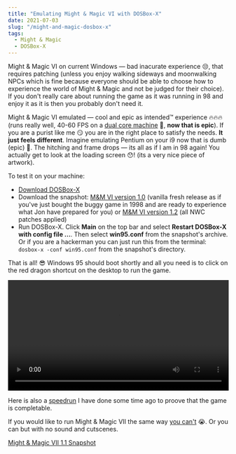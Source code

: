 ```yaml
---
title: "Emulating Might & Magic VI with DOSBox-X"
date: 2021-07-03
slug: "/might-and-magic-dosbox-x"
tags:
  - Might & Magic
  - DOSBox-X
---
```


Might & Magic VI on current Windows — bad inacurate experience 😒, that requires patching (unless you enjoy walking sideways and moonwalking NPCs which is fine because everyone should be able to choose how to experience the world of Might & Magic and not be judged for their choice). If you don't really care about running the game as it was running in 98 and enjoy it as it is then you probably don't need it.

Might & Magic VI emulated — cool and epic as intended™ experience 🔥🔥🔥 (runs really well, 40-60 FPS on a [dual core machine](https://www.amd.com/en/products/apu/amd-ryzen-3-3200u) 💪, **now that is epic**). If you are a purist like me 😏 you are in the right place to satisfy the needs. **It just feels different**. Imagine emulating Pentium on your i9 now that is dumb (epic) 🤭. The hitching and frame drops — its all as if I am in 98 again! You actually get to look at the loading screen 😯! (its a very nice piece of artwork).

To test it on your machine:

* [Download DOSBox-X](https://dosbox-x.com/)
* Download the snapshot: [M&M VI version 1.0](https://mm6.wiki/files/dosbox-x/mm6_1.0_win95_dosbox_x.zip) (vanilla fresh release as if you've just bought the buggy game in 1998 and are ready to experience what Jon have prepared for you) or [M&M VI version 1.2](https://mm6.wiki/files/dosbox-x/mm6_1.2_win95_dosbox_x.zip) (all NWC patches applied)
* Run DOSBox-X. Click **Main** on the top bar and select **Restart DOSBox-X with config file ...**. Then select **win95.conf** from the snapshot's archive. Or if you are a hackerman you can just run this from the terminal: ```dosbox-x -conf win95.conf``` from the snapshot's directory.

That is all! 😎 Windows 95 should boot shortly and all you need is to click on the red dragon shortcut on the desktop to run the game.

<video type="video/mp4" width="100%" style="max-width: 640px; margin: auto" controls src='/videos/mm6-dosbox-x.webm'></video>

Here is also a [speedrun](https://www.youtube.com/watch?v=sXudGYLwkpM) I have done some time ago to proove that the game is completable.

If you would like to run Might & Magic VII the same way [you can't](https://github.com/joncampbell123/dosbox-x/issues/2621) 😭. Or you can but with no sound and cutscenes.

[Might & Magic VII 1.1 Snapshot](https://mm6.wiki/files/dosbox-x/mm7_1.1_win95_dosbox_x.zip)